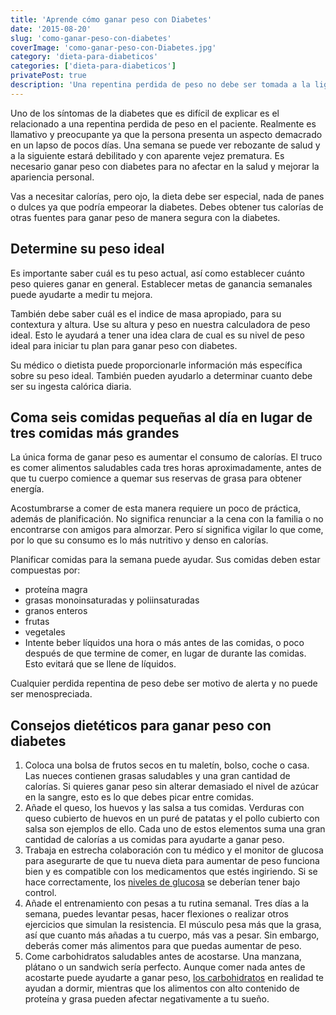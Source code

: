 ```yaml
---
title: 'Aprende cómo ganar peso con Diabetes'
date: '2015-08-20'
slug: 'como-ganar-peso-con-diabetes'
coverImage: 'como-ganar-peso-con-Diabetes.jpg'
category: 'dieta-para-diabeticos'
categories: ['dieta-para-diabeticos']
privatePost: true
description: 'Una repentina perdida de peso no debe ser tomada a la ligera. Puede ser una señal de que algo puede estar pasando. Como ganar peso con Diabetes'
---
```




Uno de los síntomas de la diabetes que es difícil de explicar es el relacionado a una repentina perdida de peso en el paciente. Realmente es llamativo y preocupante ya que la persona presenta un aspecto demacrado en un lapso de pocos días. Una semana se puede ver rebozante de salud y a la siguiente estará debilitado y con aparente vejez prematura. Es necesario ganar peso con diabetes para no afectar en la salud y mejorar la apariencia personal.

Vas a necesitar calorías, pero ojo, la dieta debe ser especial, nada de panes o dulces ya que podría empeorar la diabetes. Debes obtener tus calorías de otras fuentes para ganar peso de manera segura con la diabetes.

## Determine su peso ideal

Es importante saber cuál es tu peso actual, así como establecer cuánto peso quieres ganar en general. Establecer metas de ganancia semanales puede ayudarte a medir tu mejora.

También debe saber cuál es el indice de masa apropiado, para su contextura y altura. Use su altura y peso en nuestra calculadora de peso ideal. Esto le ayudará a tener una idea clara de cual es su nivel de peso ideal para iniciar tu plan para ganar peso con diabetes.

Su médico o dietista puede proporcionarle información más específica sobre su peso ideal. También pueden ayudarlo a determinar cuanto debe ser su ingesta calórica diaria.

## Coma seis comidas pequeñas al día en lugar de tres comidas más grandes

La única forma de ganar peso es aumentar el consumo de calorías. El truco es comer alimentos saludables cada tres horas aproximadamente, antes de que tu cuerpo comience a quemar sus reservas de grasa para obtener energía.

Acostumbrarse a comer de esta manera requiere un poco de práctica, además de planificación. No significa renunciar a la cena con la familia o no encontrarse con amigos para almorzar. Pero sí significa vigilar lo que come, por lo que su consumo es lo más nutritivo y denso en calorías.

Planificar comidas para la semana puede ayudar. Sus comidas deben estar compuestas por:

- proteína magra
- grasas monoinsaturadas y poliinsaturadas
- granos enteros
- frutas
- vegetales
- Intente beber líquidos una hora o más antes de las comidas, o poco después de que termine de comer, en lugar de durante las comidas. Esto evitará que se llene de líquidos.

<Alert variant="outlined" severity="warning">
Cualquier perdida repentina de peso debe ser motivo de alerta y no puede ser
  menospreciada.

</Alert>


## Consejos dietéticos para ganar peso con diabetes

1. Coloca una bolsa de frutos secos en tu maletín, bolso, coche o casa. Las nueces contienen grasas saludables y una gran cantidad de calorías. Si quieres ganar peso sin alterar demasiado el nivel de azúcar en la sangre, esto es lo que debes picar entre comidas.
2. Añade el queso, los huevos y las salsa a tus comidas. Verduras con queso cubierto de huevos en un puré de patatas y el pollo cubierto con salsa son ejemplos de ello. Cada uno de estos elementos suma una gran cantidad de calorías a us comidas para ayudarte a ganar peso.
3. Trabaja en estrecha colaboración con tu médico y el monitor de glucosa para asegurarte de que tu nueva dieta para aumentar de peso funciona bien y es compatible con los medicamentos que estés ingiriendo. Si se hace correctamente, los [niveles de glucosa](/cuanto-es-el-nivel-normal-de-glucosa/) se deberían tener bajo control.
4. Añade el entrenamiento con pesas a tu rutina semanal. Tres días a la semana, puedes levantar pesas, hacer flexiones o realizar otros ejercicios que simulan la resistencia. El músculo pesa más que la grasa, así que cuanto más añadas a tu cuerpo, más vas a pesar. Sin embargo, deberás comer más alimentos para que puedas aumentar de peso.
5. Come carbohidratos saludables antes de acostarse. Una manzana, plátano o un sandwich sería perfecto. Aunque comer nada antes de acostarte puede ayudarte a ganar peso, [los carbohidratos](/que-son-carbohidratos/) en realidad te ayudan a dormir, mientras que los alimentos con alto contenido de proteína y grasa pueden afectar negativamente a tu sueño.
